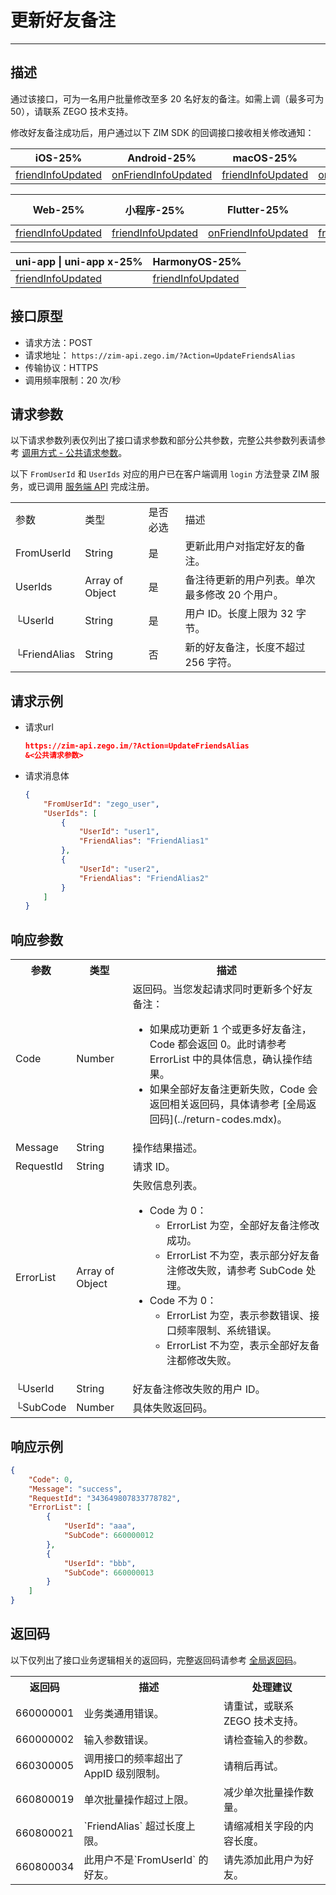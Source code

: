 
# 更新好友备注

- - -

## 描述

通过该接口，可为一名用户批量修改至多 20 名好友的备注。如需上调（最多可为 50），请联系 ZEGO 技术支持。

修改好友备注成功后，用户通过以下 ZIM SDK 的回调接口接收相关修改通知：

| iOS-25% | Android-25% | macOS-25% | Windows-25% |
|-----|---------|--------|---------|
| [friendInfoUpdated](https://doc-zh.zego.im/article/api?doc=zim_API~objective-c_ios~protocol~ZIMEventHandler#zim-friend-info-updated-friend-info-list) | [onFriendInfoUpdated](https://doc-zh.zego.im/article/api?doc=zim_API~java_android~class~ZIMEventHandler#on-friend-info-updated) | [friendInfoUpdated](https://doc-zh.zego.im/article/api?doc=zim_API~objective-c_macos~protocol~ZIMEventHandler#zim-friend-info-updated-friend-info-list) | [onFriendInfoUpdated](https://doc-zh.zego.im/article/api?doc=zim_API~cpp_windows~class~ZIMEventHandler#on-friend-info-updated) |

| Web-25% | 小程序-25% | Flutter-25% | React Native-25% |
|-----|---------|---------|---------|
| [friendInfoUpdated](https://doc-zh.zego.im/article/api?doc=zim_API~javascript_web~interface~ZIMEventHandler#friend-info-updated) | [friendInfoUpdated](https://doc-zh.zego.im/article/api?doc=zim_API~javascript_wxxcx~interface~ZIMEventHandler#friend-info-updated) | [onFriendInfoUpdated](https://pub.dev/documentation/zego_zim/latest/zego_zim/ZIMEventHandler/onFriendInfoUpdated.html) | [friendInfoUpdated](https://doc-zh.zego.im/article/api?doc=zim_API~javascript_uni-app~interface~ZIMEventHandler#friend-info-updated) |

| uni-app \| uni-app x-25% | HarmonyOS-25% |
|---------|---------|
| [friendInfoUpdated](https://doc-zh.zego.im/article/api?doc=zim_API~javascript_uni-app~interface~ZIMEventHandler#friend-info-updated) |[friendInfoUpdated](https://doc-zh.zego.im/article/api?doc=zim_API~javascript_harmony~interface~ZIMEventHandler#friend-info-updated)  |



## 接口原型

- 请求方法：POST
- 请求地址： `https://zim-api.zego.im/?Action=UpdateFriendsAlias`
- 传输协议：HTTPS
- 调用频率限制：20 次/秒

## 请求参数

以下请求参数列表仅列出了接口请求参数和部分公共参数，完整公共参数列表请参考 [调用方式 - 公共请求参数](../accessing-server-apis.mdx#2-公共参数)。

<Note title="说明">

以下 `FromUserId` 和 `UserIds` 对应的用户已在客户端调用 `login` 方法登录 ZIM 服务，或已调用 [服务端 API](./batch-register-users.mdx) 完成注册。
</Note>

<table class="collapsible-table" >
<tbody><tr data-row-level="1">
<td>参数</td>
<td>类型</td>
<td>是否必选</td>
<td>描述</td>
</tr>
<tr data-row-level="2">
<td>FromUserId</td>
<td>String</td>
<td>是</td>
<td>更新此用户对指定好友的备注。</td>
</tr>
<tr data-row-level="3" data-row-child="true">
<td>UserIds</td>
<td>Array of Object</td>
<td>是</td>
<td>备注待更新的用户列表。单次最多修改 20 个用户。</td>
</tr>
<tr data-row-level="3-1">
<td>└UserId</td>
<td>String</td>
<td>是</td>
<td>用户 ID。长度上限为 32 字节。</td>
</tr>
<tr data-row-level="3-2">
<td>└FriendAlias</td>
<td>String</td>
<td>否</td>
<td>新的好友备注，长度不超过 256 字符。</td>
</tr>
</tbody></table>

## 请求示例

- 请求url
  ```json
  https://zim-api.zego.im/?Action=UpdateFriendsAlias
  &<公共请求参数>
  ```

- 请求消息体
  ```json
  {
      "FromUserId": "zego_user",
      "UserIds": [
          {
              "UserId": "user1",
              "FriendAlias": "FriendAlias1"
          },
          {
              "UserId": "user2",
              "FriendAlias": "FriendAlias2"
          }
      ]
  }
  ```

## 响应参数

<table class="collapsible-table" >
<tbody><tr data-row-level="1">
<th>参数</th>
<th>类型</th>
<th>描述</th>
</tr>
<tr data-row-level="2">
<td>Code</td>
<td>Number</td>
<td>返回码。<Note title="说明">当您发起请求同时更新多个好友备注：<ul><li>如果成功更新 1 个或更多好友备注，Code 都会返回 0。此时请参考 ErrorList 中的具体信息，确认操作结果。</li><li>如果全部好友备注更新失败，Code 会返回相关返回码，具体请参考 [全局返回码](../return-codes.mdx)。</li></ul></Note></td>
</tr>
<tr data-row-level="3">
<td>Message</td>
<td>String</td>
<td>操作结果描述。</td>
</tr>
<tr data-row-level="4">
<td>RequestId</td>
<td>String</td>
<td>请求 ID。</td>
</tr>
<tr data-row-level="5" data-row-child="true">
<td>ErrorList</td>
<td>Array of Object</td>
<td>
失败信息列表。
<ul><li>
Code 为 0：
<ul><li>ErrorList 为空，全部好友备注修改成功。</li><li>ErrorList 不为空，表示部分好友备注修改失败，请参考 SubCode 处理。</li></ul>
</li>
<li>
Code 不为 0：
<ul><li>ErrorList 为空，表示参数错误、接口频率限制、系统错误。</li><li>ErrorList 不为空，表示全部好友备注都修改失败。</li></ul>
</li>
</ul></td>
</tr>
<tr data-row-level="5-1">
<td>└UserId</td>
<td>String</td>
<td>好友备注修改失败的用户 ID。</td>
</tr>
<tr data-row-level="5-2">
<td>└SubCode</td>
<td>Number</td>
<td>具体失败返回码。</td>
</tr>
</tbody></table>

## 响应示例

```json
{
    "Code": 0,
    "Message": "success",
    "RequestId": "343649807833778782",
    "ErrorList": [
        {
            "UserId": "aaa",
            "SubCode": 660000012
        },
        {
            "UserId": "bbb",
            "SubCode": 660000013
        }
    ]
}
```


## 返回码

以下仅列出了接口业务逻辑相关的返回码，完整返回码请参考 [全局返回码](../return-codes.mdx)。

<table>
<tbody><tr>
<th>返回码</th>
<th>描述</th>
<th>处理建议</th>
</tr>
<tr>
<td>660000001</td>
<td>业务类通用错误。</td>
<td>请重试，或联系 ZEGO 技术支持。</td>
</tr>
<tr>
<td>660000002</td>
<td>输入参数错误。</td>
<td>请检查输入的参数。</td>
</tr>
<tr>
<td>660300005</td>
<td>调用接口的频率超出了 AppID 级别限制。</td>
<td>请稍后再试。</td>
</tr>
<tr>
<td>660800019</td>
<td>单次批量操作超过上限。</td>
<td>减少单次批量操作数量。</td>
</tr>
<tr>
<td>660800021</td>
<td>`FriendAlias` 超过长度上限。</td>
<td>请缩减相关字段的内容长度。</td>
</tr>
<tr>
<td>660800034</td>
<td>此用户不是`FromUserId` 的好友。</td>
<td>请先添加此用户为好友。</td>
</tr>
</tbody></table>
